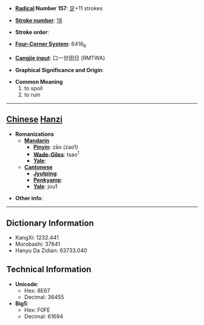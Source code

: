 * '''[[Wiktionary:Chinese radical index| Radical]] Number 157''': [[Wiktionary:Chinese radical index 足|足]]+11 strokes

* '''[[Wiktionary:Chinese total strokes index|Stroke number]]''': [[Wiktionary:Chinese total strokes index 18|18]]

* '''Stroke order''': 

* '''[[Wiktionary:Chinese four corner index|Four-Corner System]]''': 6416<sub>6</sub>

* '''[[Wiktionary:Chinese Cangjie index|Cangjie input]]''': 口一廿田日 (RMTWA)

* '''Graphical Significance and Origin''': 

* '''Common Meaning'''
*#to spoil
*# to ruin


----

== [[Chinese]] [[Hanzi]] ==

* '''Romanizations'''
** '''[[Mandarin]]'''
*** '''[[Pinyin]]''': zāo (zao1)
*** '''[[Wade-Giles]]''': tsao<sup>1</sup>
*** '''[[Yale]]''': 
** '''[[Cantonese]]'''
*** '''[[Jyutping]]''':
*** '''[[Penkyamp]]''': 
*** '''[[Yale]]''': jou1

* '''Other info''': 

----

== Dictionary Information ==

* KangXi: 1232.441
* Morobashi: 37841
* Hanyu Da Zidian: 63733.040

== Technical Information ==

* '''Unicode''':
** Hex: 8E67
** Decimal: 36455
* '''Big5''':
** Hex: F0FE
** Decimal: 61694